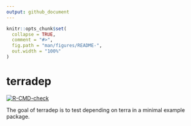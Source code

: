 ```yaml
---
output: github_document
---
```


<!-- README.md is generated from README.Rmd. Please edit that file -->

```r
knitr::opts_chunk$set(
  collapse = TRUE,
  comment = "#>",
  fig.path = "man/figures/README-",
  out.width = "100%"
)
```

# terradep

<!-- badges: start -->
[![R-CMD-check](https://github.com/diminutive/terradep/actions/workflows/R-CMD-check.yaml/badge.svg)](https://github.com/diminutive/terradep/actions/workflows/R-CMD-check.yaml)
<!-- badges: end -->

The goal of terradep is to test depending on terra in a minimal example package. 



